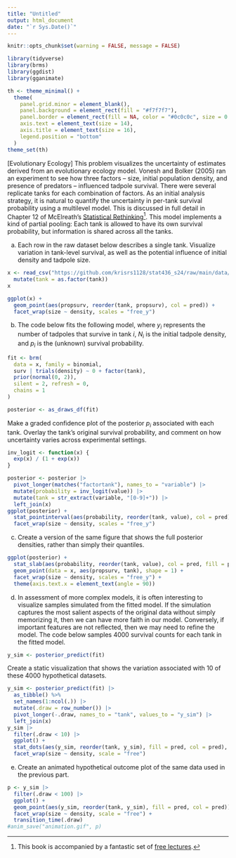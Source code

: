 ```yaml
---
title: "Untitled"
output: html_document
date: "`r Sys.Date()`"
---
```


```r
knitr::opts_chunk$set(warning = FALSE, message = FALSE)
```

```r
library(tidyverse)
library(brms)
library(ggdist)
library(gganimate)

th <- theme_minimal() + 
  theme(
    panel.grid.minor = element_blank(),
    panel.background = element_rect(fill = "#f7f7f7"),
    panel.border = element_rect(fill = NA, color = "#0c0c0c", size = 0.6),
    axis.text = element_text(size = 14),
    axis.title = element_text(size = 16),
    legend.position = "bottom"
  )
theme_set(th)
```

[Evolutionary Ecology] This problem visualizes the uncertainty of estimates
derived from an evolutionary ecology model. Vonesh and Bolker (2005) ran an
experiment to see how three factors -- size, initial population density, and
presence of predators -- influenced tadpole survival. There were several
replicate tanks for each combination of factors. As an initial analysis
strategy, it is natural to quantify the uncertainty in per-tank survival
probability using a multilevel model. This is discussed in full detail in
Chapter 12 of McElreath's [Statistical Rethinking](https://xcelab.net/rm/statistical-rethinking/)^[This book is accompanied by a fantastic set of [free lectures](https://www.youtube.com/playlist?list=PLDcUM9US4XdMROZ57-OIRtIK0aOynbgZN).].
This model implements a kind of partial pooling: Each tank is allowed to have
its own survival probability, but information is shared across all the tanks.

a. Each row in the raw dataset below describes a single tank. Visualize
variation in tank-level survival, as well as the potential influence of
initial density and tadpole size.
```r
x <- read_csv("https://github.com/krisrs1128/stat436_s24/raw/main/data/reedfrogs.csv") |>
  mutate(tank = as.factor(tank))
x
```

```r
ggplot(x) +
  geom_point(aes(propsurv, reorder(tank, propsurv), col = pred)) +
  facet_wrap(size ~ density, scales = "free_y")
```
  
b. The code below fits the following model, where $y_{i}$ represents the
number of tadpoles that survive in tank $i$, $N_{i}$ is the initial
tadpole density, and $p_{i}$ is the (unknown) survival probability.

\begin{align*}
y_{i} &\sim \text{Bin}\left(N_{i}, p_{i}\right) \\
p_{i} &= \text{logit}^{-1}\left(\alpha_{i}\right) \\
\alpha_{i} &\sim \mathcal{N}\left(0, 2\right)
\end{align*}
```r
fit <- brm(
  data = x, family = binomial,
  surv | trials(density) ~ 0 + factor(tank),
  prior(normal(0, 2)),
  silent = 2, refresh = 0,
  chains = 1
)

posterior <- as_draws_df(fit)
```
Make a graded confidence plot of the posterior $p_{i}$ associated with each
tank. Overlay the tank's original survival probability, and comment on how
uncertainty varies across experimental settings.

```r
inv_logit <- function(x) {
  exp(x) / (1 + exp(x))
}

posterior <- posterior |>
  pivot_longer(matches("factortank"), names_to = "variable") |>
  mutate(probability = inv_logit(value)) |>
  mutate(tank = str_extract(variable, "[0-9]+")) |>
  left_join(x)
ggplot(posterior) +
  stat_pointinterval(aes(probability, reorder(tank, value), col = pred)) +
  facet_wrap(size ~ density, scales = "free_y")
```

c. Create a version of the same figure that shows the full posterior
densities, rather than simply their quantiles.

```r
ggplot(posterior) +
  stat_slab(aes(probability, reorder(tank, value), col = pred, fill = pred), height = 2) +
  geom_point(data = x, aes(propsurv, tank), shape = 1) +
  facet_wrap(size ~ density, scales = "free_y") +
  theme(axis.text.x = element_text(angle = 90))
```

d. In assessment of more complex models, it is often interesting to
visualize samples simulated from the fitted model. If the simulation
captures the most salient aspects of the original data without simply
memorizing it, then we can have more faith in our model. Conversely, if
important features are not reflected, then we may need to refine the model.
The code below samples 4000 survival counts for each tank in the fitted
model.
    
```r
y_sim <- posterior_predict(fit)
```
  
Create a static visualization that shows the variation associated with 10 of
these 4000 hypothetical datasets.

```r
y_sim <- posterior_predict(fit) |>
  as_tibble() %>%
  set_names(1:ncol(.)) |>
  mutate(.draw = row_number()) |>
  pivot_longer(-.draw, names_to = "tank", values_to = "y_sim") |>
  left_join(x)
y_sim |>
  filter(.draw < 10) |>
  ggplot() +
  stat_dots(aes(y_sim, reorder(tank, y_sim), fill = pred, col = pred), dotsize = .5, binwidth = 1) +
  facet_wrap(size ~ density, scale = "free")
```

e. Create an animated hypothetical outcome plot of the same data used in the
previous part.


```r
p <- y_sim |>
  filter(.draw < 100) |>
  ggplot() +
  geom_point(aes(y_sim, reorder(tank, y_sim), fill = pred, col = pred)) +
  facet_wrap(size ~ density, scale = "free") +
  transition_time(.draw)
#anim_save("animation.gif", p)
```
